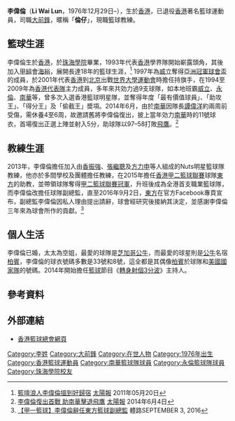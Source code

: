 {{Infobox basketball biography
| name         = 李偉倫 <br>  Li Wai Lun 
| image        = 
| image_size   =
| position     = [[大前鋒|大前鋒]]
| height_m     = 2.01
| weight_kg    = 90
| league       = [[香港男子甲一組籃球聯賽|香港甲一籃球聯賽]]
| team         = 已退役
| number       = 11
| nationality  = {{CHN-HKG}}
| birth_date   = {{Birth date and age|1976|12|29|mf=y}}
| birth_place  = [[香港|香港]]
| high_school  = [[聖若瑟書院|聖若瑟書院]]
| college      = [[珠海學院|珠海學院]]
| career_start = 1993
| career_end   = 2014
| years1       = 1993–1994
| team1        = [[海裕籃球隊|海裕]]
| years2       = 1994–1995
| team2        = [[福建籃球隊|福建]]
| years3       = 1995–1998
| team3        = [[威立籃球隊|威立]]
| years4       = 1998–1999
| team4        = [[宏達籃球隊|宏達]]
| years5       = 1999–2004
| team5        = [[永倫籃球隊|永倫]]
| years6       = 2004–2006
| team6        = [[南華籃球隊|南華]]
| years7       = 2006–2010
| team7        = [[福建籃球隊|福建]]
| years8       = 2010–2012
| team8        = [[香港遊樂場協會籃球隊|遊協]]
| years9       = 2013–2014
| team9        = [[南華籃球隊|南華]]
| coach_start  = 2014
| coach_end    = 
| cyears1      = 
| cteam1       = 
| awards = 
* [[香港男子甲一組籃球聯賽|香港籃球聯賽冠軍]]（12次）
* [[亞洲籃球挑戰賽|亞洲冠軍球會盃]]（1997年）
}}

'''李偉倫'''（'''Li Wai Lun '''，1976年12月29日–），生於[[香港|香港]]，已退役[[香港|香港]]著名籃球運動員，司職[[大前鋒|大前鋒]]，暱稱「'''倫仔'''」，現職籃球教練。

==籃球生涯==
李偉倫生於[[香港|香港]]，於[[珠海學院|珠海學院]]畢業，1993年代表[[香港|香港]]學界隊開始嶄露頭角，其後加入[[香港男子甲一組籃球聯賽|甲組]]會[[海裕籃球隊|海裕]]，展開長達18年的籃球生涯，<ref>[http://the-sun.on.cc/cnt/sport/20110520/00514_021.html 籃壇浪人李偉倫搵到好歸宿] {{Wayback|url=http://the-sun.on.cc/cnt/sport/20110520/00514_021.html |date=20161102012647 }} [[太陽報_(香港)|太陽報]] 2011年05月20日</ref> 1997年為[[威立籃球隊|威立]]奪得[[亞洲籃球挑戰賽|亞洲冠軍球會盃]]的成員，於2001年代表[[香港男子籃球代表隊|香港]]到[[北京|北京]]出戰[[世界大學運動會|世界大學運動會]]時擔任持旗手，在1994至2009年為[[香港男子籃球代表隊|香港代表隊]]主力成員，多年來共効力過9支球隊，如本地班霸[[威立籃球隊|威立]]、[[永倫籃球隊|永倫]]、[[南華籃球隊|南華]]等，曾多次入選香港籃球明星隊，並奪得年度「最有價值球員」、「助攻王」、「得分王」及「偷截王」奬項。2014年6月，由於[[南華籃球隊|南華]]因隊長[[譚偉洋|譚偉洋]]約兩周前受傷，需休養4至6周，故邀請舊將李偉倫復出，披上當年効力[[南華籃球隊|南華]]時的11號球衣，首場復出正選上陣並射入5分，助球隊以97–58打敗[[飛鷹籃球隊|飛鷹]]。<ref>[http://the-sun.on.cc/cnt/sport/20140604/00514_003.html 李偉倫復出首戰 助南華擊退飛鷹] {{Wayback|url=http://the-sun.on.cc/cnt/sport/20140604/00514_003.html |date=20170406020914 }} [[太陽報_(香港)|太陽報]] 2014年6月4日</ref>

==教練生涯==
2013年，李偉倫擔任加入由[[香振強|香振強]]、[[張繼聰|張繼聰]]及[[方力申|方力申]]等人組成的Nuts明星籃球隊教練，他亦於多間學校及團體擔任教練，在2015年擔任[[香港籃球聯賽|香港甲二籃球聯賽]]球隊[[東方籃球隊|東方]]的助教，並帶領球隊奪得[[香港籃球聯賽|甲二籃球聯賽冠軍]]，升班後成為全港首支職業籃球隊，而李偉倫改擔任球隊副總監，直至2016年9月2日，[[東方籃球隊|東方]]在官方Facebook專頁宣布，副總監李偉倫因私人理由提出請辭，球會經研究後接納其決定，並感謝李偉倫三年來為球會所作的貢獻。<ref>[http://sportsroad.hk/archives/124378 【甲一籃球】李偉倫辭任東方籃球副總監] {{Wayback|url=http://sportsroad.hk/archives/124378 |date=20170919074002 }} 體路SEPTEMBER 3, 2016</ref> 

==個人生活==
李偉倫已婚，太太為空姐，最愛的球隊是[[芝加哥公牛|芝加哥公牛]]，而最愛的球星則是[[芝加哥公牛|公牛]]名宿[[史考提·皮朋|柏賓]]，李偉倫的球衣號碼多數是33號和8號，這全都是其偶像[[史考提·皮朋|柏賓]]於球隊和[[美國國家男子籃球隊|美國國家隊]]的號碼。2014年開始擔任[[籃球|籃球]]節目《[[轉身射個3分波|轉身射個3分波]]》主持人。

==參考資料==
{{reflist}}

==外部連結==
*[http://www.basketball.org.hk/ 香港籃球總會網頁] {{Wayback|url=http://www.basketball.org.hk/ |date=20160630214738 }}

{{DEFAULTSORT:Li Wah Lun}}
[[Category:李姓|Category:李姓]]
[[Category:大前鋒|Category:大前鋒]]
[[Category:在世人物|Category:在世人物]]
[[Category:1976年出生|Category:1976年出生]]
[[Category:香港籃球運動員|Category:香港籃球運動員]]
[[Category:南華籃球隊球員|Category:南華籃球隊球員]]
[[Category:永倫籃球隊球員|Category:永倫籃球隊球員]]
[[Category:珠海學院校友|Category:珠海學院校友]]